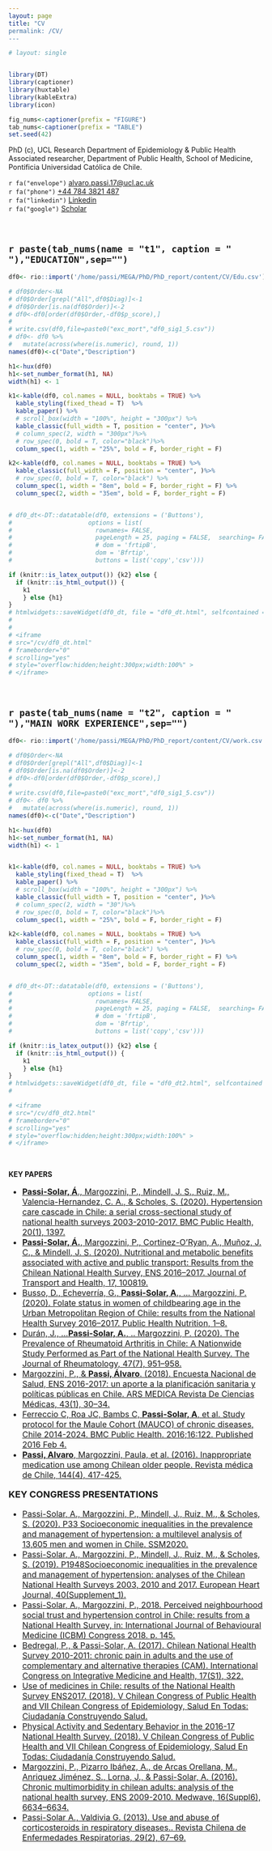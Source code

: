 ```yaml
---
layout: page
title: "CV
permalink: /CV/
---
```




```r
# layout: single


library(DT)
library(captioner)
library(huxtable)
library(kableExtra)
library(icon)

fig_nums<-captioner(prefix = "FIGURE")
tab_nums<-captioner(prefix = "TABLE")
set.seed(42)
```


PhD (c), UCL Research Department of Epidemiology & Public Health
Associated researcher, Department of Public Health, School of Medicine, Pontificia Universidad Católica de Chile.

`r fa("envelope")` [  alvaro.passi.17@ucl.ac.uk](mailto:alvaro.passi.17@ucl.ac.uk)   
`r fa("phone")`  [  +44 784 3821 487 ](+44 784 3821 487 )      
`r fa("linkedin")` [  Linkedin](https://uk.linkedin.com/in/alvaro-passi-solar-39692924)   
`r fa("google")` [  Scholar](https://scholar.google.com/citations?user=kJfYxKMAAAAJ)  

<br>

## `r paste(tab_nums(name = "t1", caption = " "),"EDUCATION",sep="")`


```r
df0<- rio::import('/home/passi/MEGA/PhD/PhD_report/content/CV/Edu.csv')

# df0$Order<-NA
# df0$Order[grepl("All",df0$Diag)]<-1
# df0$Order[is.na(df0$Order)]<-2
# df0<-df0[order(df0$Order,-df0$p_score),]
# 
# write.csv(df0,file=paste0("exc_mort","df0_sig1_5.csv"))
# df0<- df0 %>% 
#   mutate(across(where(is.numeric), round, 1))
names(df0)<-c("Date","Description")

h1<-hux(df0)
h1<-set_number_format(h1, NA)
width(h1) <- 1

k1<-kable(df0, col.names = NULL, booktabs = TRUE) %>%
  kable_styling(fixed_thead = T)  %>%
  kable_paper() %>%
  # scroll_box(width = "100%", height = "300px") %>%
  kable_classic(full_width = T, position = "center", )%>%
  # column_spec(2, width = "300px")%>%
  # row_spec(0, bold = T, color="black")%>%
  column_spec(1, width = "25%", bold = F, border_right = F) 

k2<-kable(df0, col.names = NULL, booktabs = TRUE) %>%
  kable_classic(full_width = F, position = "center", )%>%
  # row_spec(0, bold = T, color="black") %>%
  column_spec(1, width = "8em", bold = F, border_right = F) %>%
  column_spec(2, width = "35em", bold = F, border_right = F)


# df0_dt<-DT::datatable(df0, extensions = ('Buttons'),
#                     options = list(
#                       rownames= FALSE,
#                       pageLength = 25, paging = FALSE,  searching= FALSE, width='100%',
#                       # dom = 'frtipB',
#                       dom = 'Bfrtip',
#                       buttons = list('copy','csv')))

if (knitr::is_latex_output()) {k2} else {
  if (knitr::is_html_output()) {
    k1
    } else {h1}
}
# htmlwidgets::saveWidget(df0_dt, file = "df0_dt.html", selfcontained = TRUE)
# 
# 
# <iframe 
# src="/cv/df0_dt.html"
# frameborder="0"
# scrolling="yes" 
# style="overflow:hidden;height:300px;width:100%" >
# </iframe> 
```




<br>

## `r paste(tab_nums(name = "t2", caption = " "),"MAIN WORK EXPERIENCE",sep="")`



```r
df0<- rio::import('/home/passi/MEGA/PhD/PhD_report/content/CV/work.csv')

# df0$Order<-NA
# df0$Order[grepl("All",df0$Diag)]<-1
# df0$Order[is.na(df0$Order)]<-2
# df0<-df0[order(df0$Order,-df0$p_score),]
# 
# write.csv(df0,file=paste0("exc_mort","df0_sig1_5.csv"))
# df0<- df0 %>% 
#   mutate(across(where(is.numeric), round, 1))
names(df0)<-c("Date","Description")

h1<-hux(df0)
h1<-set_number_format(h1, NA)
width(h1) <- 1


k1<-kable(df0, col.names = NULL, booktabs = TRUE) %>%
  kable_styling(fixed_thead = T)  %>%
  kable_paper() %>%
  # scroll_box(width = "100%", height = "300px") %>%
  kable_classic(full_width = T, position = "center", )%>%
  # column_spec(2, width = "30")%>%
  # row_spec(0, bold = T, color="black")%>%
  column_spec(1, width = "25%", bold = F, border_right = F) 

k2<-kable(df0, col.names = NULL, booktabs = TRUE) %>%
  kable_classic(full_width = F, position = "center", )%>%
  # row_spec(0, bold = T, color="black") %>%
  column_spec(1, width = "8em", bold = F, border_right = F) %>%
  column_spec(2, width = "35em", bold = F, border_right = F)


# df0_dt<-DT::datatable(df0, extensions = ('Buttons'),
#                     options = list(
#                       rownames= FALSE,
#                       pageLength = 25, paging = FALSE,  searching= FALSE, width='100%',
#                       # dom = 'frtipB',
#                       dom = 'Bfrtip',
#                       buttons = list('copy','csv'))) 

if (knitr::is_latex_output()) {k2} else {
  if (knitr::is_html_output()) {
    k1
    } else {h1}
}
# htmlwidgets::saveWidget(df0_dt, file = "df0_dt2.html", selfcontained = TRUE)
# 

# <iframe 
# src="/cv/df0_dt2.html"
# frameborder="0"
# scrolling="yes" 
# style="overflow:hidden;height:300px;width:100%" >
# </iframe> 
```


<br>

**KEY PAPERS **


<font size="3">




*   [**Passi-Solar, Á**., Margozzini, P., Mindell, J. S., Ruiz, M., Valencia-Hernandez, C. A., & Scholes, S. (2020). Hypertension care cascade in Chile: a serial cross-sectional study of national health surveys 2003-2010-2017. BMC Public Health, 20(1), 1397. ](https://doi.org/10.1186/s12889-020-09483-x)
*   [**Passi-Solar, Á.**, Margozzini, P., Cortinez-O’Ryan, A., Muñoz, J. C., & Mindell, J. S. (2020). Nutritional and metabolic benefits associated with active and public transport: Results from the Chilean National Health Survey, ENS 2016–2017. Journal of Transport and Health, 17, 100819. ](https://doi.org/10.1016/j.jth.2019.100819)
*   [Busso, D., Echeverría, G., **Passi-Solar, A**., ... Margozzini, P. (2020). Folate status in women of childbearing age in the Urban Metropolitan Region of Chile: results from the National Health Survey 2016–2017. Public Health Nutrition, 1–8. ](https://doi.org/10.1017/S1368980020002608)
*   [Durán, J., ...**Passi-Solar, A.**, .. Margozzini, P. (2020). The Prevalence of Rheumatoid Arthritis in Chile: A Nationwide Study Performed as Part of the National Health Survey. The Journal of Rheumatology, 47(7), 951–958. ](https://doi.org/10.3899/jrheum.190396)
*   [Margozzini, P., & **Passi, Álvaro**. (2018). Encuesta Nacional de Salud, ENS 2016-2017: un aporte a la planificación sanitaria y políticas públicas en Chile. ARS MEDICA Revista De Ciencias Médicas, 43(1), 30–34.](https://doi.org/10.11565/arsmed.v43i1.1354)
*   [Ferreccio C, Roa JC, Bambs C, **Passi-Solar, A**, et al. Study protocol for the Maule Cohort (MAUCO) of chronic diseases, Chile 2014-2024. BMC Public Health. 2016;16:122. Published 2016 Feb 4. ](doi:10.1186/s12889-015-2454-2)
*   [**Passi, Alvaro**, Margozzini, Paula, et al. (2016). Inappropriate medication use among Chilean older people. Revista médica de Chile, 144(4), 417-425. ](https://dx.doi.org/10.4067/S0034-98872016000400001)

<font size="4">

**KEY CONGRESS PRESENTATIONS**

<font size="3">

*   [Passi-Solar, A., Margozzini, P., Mindell, J., Ruiz, M., & Scholes, S. (2020). P33 Socioeconomic inequalities in the prevalence and management of hypertension: a multilevel analysis of 13,605 men and women in Chile. SSM2020. ](https://www.socsocmedposters.co.uk/poster/socioeconomic-inequalities-in-the-prevalence-and-management-of-hypertension-a-multilevel-analysis-of-13605-men-and-women-in-chile/)
*   [Passi-Solar, A., Margozzini, P., Mindell, J., Ruiz, M., & Scholes, S. (2019). P1948Socioeconomic inequalities in the prevalence and management of hypertension: analyses of the Chilean National Health Surveys 2003, 2010 and 2017. European Heart Journal, 40(Supplement_1). ](https://doi.org/10.1093/eurheartj/ehz748.0695)
*   [Passi-Solar, A., Margozzini, P., 2018. Perceived neighbourhood social trust and hypertension control in Chile: results from a National Health Survey, in: International Journal of Behavioural Medicine (ICBM) Congress 2018. p. 145.](https://issuu.com/zentidos/docs/2018_icbm_abstracts/145)
*   [Bedregal, P., & Passi-Solar, A. (2017). Chilean National Health Survey 2010-2011: chronic pain in adults and the use of complementary and alternative therapies (CAM). International Congress on Integrative Medicine and Health, 17(S1), 322.](https://doi.org/10.1186/s12906-017-1782-4)
*   [Use of medicines in Chile: results of the National Health Survey ENS2017. (2018). V Chilean Congress of Public Health and VII Chilean Congress of Epidemiology, Salud En Todas: Ciudadanía Construyendo Salud.](https://www.medwave.cl/medios/medwave/ResumenesSP2019/Libro-Resumenes.pdf)
*   [Physical Activity and Sedentary Behavior in the 2016-17 National Health Survey. (2018). V Chilean Congress of Public Health and VII Chilean Congress of Epidemiology, Salud En Todas: Ciudadanía Construyendo Salud.](https://www.medwave.cl/medios/medwave/ResumenesSP2019/Libro-Resumenes.pdf)
*   [Margozzini, P., Pizarro Ibáñez, A., de Arcas Orellana, M., Anriquez Jiménez, S., Lorna, J., & Passi-Solar, A. (2016). Chronic multimorbidity in chilean adults: analysis of the national health survey, ENS 2009-2010. Medwave, 16(Suppl6), 6634–6634. ](https://doi.org/10.5867/medwave.2016.6634)
*   [Passi-Solar A., Valdivia G. (2013). Use and abuse of corticosteroids in respiratory diseases.. Revista Chilena de Enfermedades Respiratorias, 29(2), 67–69.](https://doi.org/10.4067/S0717-73482013000200001)



</font> 
